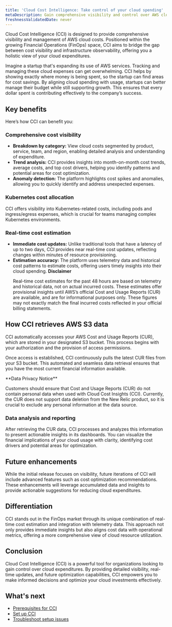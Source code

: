 ```yaml
---
title: 'Cloud Cost Intelligence: Take control of your cloud spending'
metaDescription: Gain comprehensive visibility and control over AWS cloud costs with CCI, enhancing your FinOps strategy for holistic cost management.
freshnessValidatedDate: never
---
```

Cloud Cost Intelligence (CCI) is designed to provide comprehensive visibility and management of AWS cloud costs. Positioned within the growing Financial Operations (FinOps) space, CCI aims to bridge the gap between cost visibility and infrastructure observability, offering you a holistic view of your cloud expenditures.

Imagine a startup that's expanding its use of AWS services. Tracking and managing these cloud expenses can get overwhelming. CCI helps by showing exactly where money is being spent, so the startup can find areas for cost savings. By aligning cloud spending with usage, startups can better manage their budget while still supporting growth. This ensures that every dollar spent is contributing effectively to the company’s success.

## Key benefits
Here’s how CCI can benefit you:

### Comprehensive cost visibility
- **Breakdown by category:** View cloud costs segmented by product, service, team, and region, enabling detailed analysis and understanding of expenditure.
- **Trend analysis:** CCI provides insights into month-on-month cost trends, average costs, and top cost drivers, helping you identify patterns and potential areas for cost optimization.
- **Anomaly detection:** The platform highlights cost spikes and anomalies, allowing you to quickly identify and address unexpected expenses.

### Kubernetes cost allocation
CCI offers visibility into Kubernetes-related costs, including pods and ingress/egress expenses, which is crucial for teams managing complex Kubernetes environments.

### Real-time cost estimation
- **Immediate cost updates:** Unlike traditional tools that have a latency of up to two days, CCI provides near real-time cost updates, reflecting changes within minutes of resource provisioning.
- **Estimation accuracy:** The platform uses telemetry data and historical cost patterns to estimate costs, offering users timely insights into their cloud spending.
    <Callout variant="important">
    **Disclaimer**<p/>
    Real-time cost estimates for the past 48 hours are based on telemetry and historical data, not on actual incurred costs. These estimates offer provisional insights until AWS’s official Cost and Usage Reports (CUR) are available, and are for informational purposes only. These figures may not exactly match the final incurred costs reflected in your official billing statements.
    </Callout>

## How CCI retrieves AWS S3 data
CCI automatically accesses your AWS Cost and Usage Reports (CUR), which are stored in your designated S3 bucket. This process begins with your authorization and the provision of access permissions.

Once access is established, CCI continuously pulls the latest CUR files from your S3 bucket. This automated and seamless data retrieval ensures that you have the most current financial information available.

<Callout variant="important">
**Data Privacy Notice**<p/>
Customers should ensure that Cost and Usage Reports (CUR) do not contain personal data when used with Cloud Cost Insights (CCI). Currently, the CUR does not support data deletion from the New Relic product, so it is crucial to exclude any personal information at the data source.
</Callout>

### Data analysis and reporting
After retrieving the CUR data, CCI processes and analyzes this information to present actionable insights in its dashboards. You can visualize the financial implications of your cloud usage with clarity, identifying cost drivers and potential areas for optimization.

## Future enhancements
While the initial release focuses on visibility, future iterations of CCI will include advanced features such as cost optimization recommendations. These enhancements will leverage accumulated data and insights to provide actionable suggestions for reducing cloud expenditures.

## Differentiation
CCI stands out in the FinOps market through its unique combination of real-time cost estimation and integration with telemetry data. This approach not only provides immediate insights but also aligns cost data with operational metrics, offering a more comprehensive view of cloud resource utilization.

## Conclusion
Cloud Cost Intelligence (CCI) is a powerful tool for organizations looking to gain control over cloud expenditures. By providing detailed visibility, real-time updates, and future optimization capabilities, CCI empowers you to make informed decisions and optimize your cloud investments effectively.

## What's next
- [Prerequisites for CCI](/docs/cci/getting-started/prerequisites)
- [Set up CCI](/docs/cci/getting-started/setup)
- [Troubleshoot setup issues]()